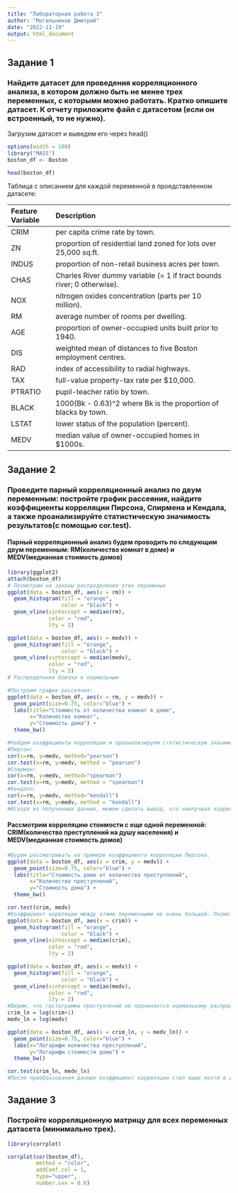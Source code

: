 ```yaml
---
title: "Лабораторная работа 3"
author: "Могильников Дмитрий"
date: "2022-11-19"
output: html_document
---
```


## Задание 1
### Найдите датасет для проведения корреляционного анализа, в котором должно быть не менее трех переменных, с которыми можно работать. Кратко опишите датасет. К отчету приложите файл с датасетом (если он встроенный, то не нужно).

Загрузим датасет и выведем его через head()
```r
options(width = 100)
library("MASS")
boston_df <- Boston

head(boston_df)
```
Таблица с описанием для каждой переменной в проедставленном датасете:

|Feature Variable|Description|
|:-|:-------|
|CRIM|per capita crime rate by town.|
|ZN|proportion of residential land zoned for lots over 25,000 sq.ft.|
|INDUS|proportion of non-retail business acres per town.|
|CHAS|Charles River dummy variable (= 1 if tract bounds river; 0 otherwise).|
|NOX|nitrogen oxides concentration (parts per 10 million).|
|RM|average number of rooms per dwelling.|
|AGE|proportion of owner-occupied units built prior to 1940.|
|DIS|weighted mean of distances to five Boston employment centres.|
|RAD|index of accessibility to radial highways.|
|TAX|full-value property-tax rate per \$10,000.|
|PTRATIO|pupil-teacher ratio by town.|
|BLACK|1000(Bk - 0.63)^2 where Bk is the proportion of blacks by town.|
|LSTAT|lower status of the population (percent).|
|MEDV|median value of owner-occupied homes in \$1000s.|


## Задание 2
### Проведите парный корреляционный анализ по двум переменным: постройте график рассеяния, найдите коэффициенты корреляции Пирсона, Спирмена и Кендала, а также проанализируйте статистическую значимость результатов(с помощью cor.test).

#### Парный корреляционный анализ будем проводить по следующим двум переменным: RM(количество комнат в доме) и MEDV(медианная стоимость домов)
```r
library(ggplot2)
attach(boston_df)
# Посмотрим на законы распределения этих переменых
ggplot(data = boston_df, aes(x = rm)) +
  geom_histogram(fill = "orange", 
                 color = "black") +
  geom_vline(xintercept = median(rm), 
             color = "red",
             lty = 2)

ggplot(data = boston_df, aes(x = medv)) +
  geom_histogram(fill = "orange", 
                 color = "black") + 
  geom_vline(xintercept = median(medv), 
             color = "red",
             lty = 2)
# Распределения близки к нормальным

#Построим график рассеяния:
ggplot(data = boston_df, aes(x = rm, y = medv)) + 
  geom_point(size=0.75, color="blue") + 
  labs(title="Стоимость от количества комнат в доме",
       x="Количество комнат",
       y="Стоимость дома") +
  theme_bw()

#Найдем коэффициенты корреляции и проанализируем статистическую значимость результатов
#Пирсон:
cor(x=rm, y=medv, method="pearson")
cor.test(x=rm, y=medv, method = "pearson")
#Спирман:
cor(x=rm, y=medv, method="spearman")
cor.test(x=rm, y=medv, method = "spearman")
#Кендалл:
cor(x=rm, y=medv, method="kendall")
cor.test(x=rm, y=medv, method = "kendall")
#Исходя из полученных данных, можем сделать вывод, что наилучшая корреляция достигается с использованием коэффициента Пирсона. Как видим, рассчитанные коэффициенты корреляции статистичетки значимо отличаются от нуля (p-value < 2.2e-16)
```

#### Рассмотрим корреляцию стоимости с еще одной переменной: CRIM(количество преступлений на душу населения) и MEDV(медианная стоимость домов)
```r
#Будем рассматривать на примере коэффициента корреляции Пирсона.
ggplot(data = boston_df, aes(x = crim, y = medv)) + 
  geom_point(size=0.75, color="blue") + 
  labs(title="Стоимость дома от количества преступлений",
       x="Количество преступлений",
       y="Стоимость дома") +
  theme_bw()

cor.test(crim, medv)
#Коэффициент кореляции между этими переменными не очень большой. Посмотрим на законы распределения этих переменых
ggplot(data = boston_df, aes(x = crim)) +
  geom_histogram(fill = "orange", 
                 color = "black") +
  geom_vline(xintercept = median(crim), 
             color = "red",
             lty = 2)

ggplot(data = boston_df, aes(x = medv)) +
  geom_histogram(fill = "orange", 
                 color = "black") +
  geom_vline(xintercept = median(medv), 
             color = "red",
             lty = 2)
#Видим, что гистограмма преступлений не подчиняется нормальному распределению. Прологарифмируем эти данные и снова посмотрим на коэффициент корреляции
crim_ln = log(crim+1)
medv_ln = log(medv)

ggplot(data = boston_df, aes(x = crim_ln, y = medv_ln)) + 
  geom_point(size=0.75, color="blue") + 
  labs(x="Логарифм количества преступлений",
       y="Логарифм стоимости дома") +
  theme_bw()

cor.test(crim_ln, medv_ln)
#После преобразования данных коэффициент корреляции стал выше почти в два раза. 
```

## Задание 3
### Постройте корреляционную матрицу для всех переменных датасета (минимально трех).
```r
library(corrplot)

corrplot(cor(boston_df),
         method = "color",
         addCoef.col = 1,
         type="upper",
         number.cex = 0.6)
```

